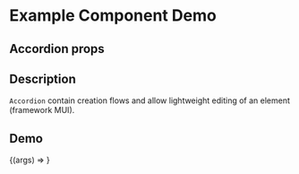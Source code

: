 
<Meta title="Example/Accordion" component={Accordion} />

# Example Component Demo

## Accordion props
<Props of={Accordion} />

## Description

`Accordion` contain creation flows and allow lightweight editing of an element (framework MUI).

## Demo

<Canvas>
  <Story name="Example Accordion">
    {(args) => <Accordion {...args} />}
  </Story>
</Canvas>
